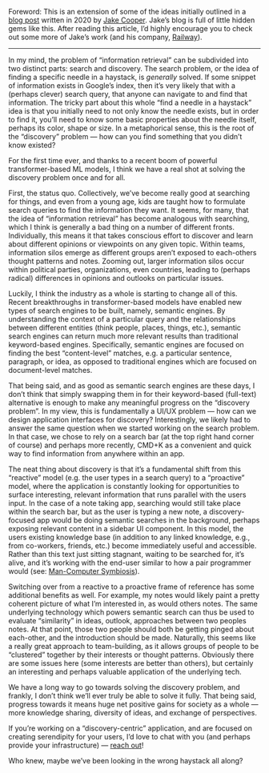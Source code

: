 Foreword: This is an extension of some of the ideas initially outlined in a [blog post](https://justjake.substack.com/p/fundamental-problems) written in 2020 by [Jake Cooper](https://twitter.com/justjake). Jake’s blog is full of little hidden gems like this. After reading this article, I’d highly encourage you to check out some more of Jake’s work (and his company, [Railway](https://railway.app/)).

---

In my mind, the problem of “information retrieval” can be subdivided into two distinct parts: search and discovery. The search problem, or the idea of finding a specific needle in a haystack, is _generally_ solved. If some snippet of information exists in Google’s index, then it’s very likely that with a (perhaps clever) search query, that anyone can navigate to and find that information. The tricky part about this whole “find a needle in a haystack” idea is that you initially need to not only know the needle exists, but in order to find it, you’ll need to know some basic properties about the needle itself, perhaps its color, shape or size. In a metaphorical sense, this is the root of the “discovery” problem — how can you find something that you didn’t know existed?

For the first time ever, and thanks to a recent boom of powerful transformer-based ML models, I think we have a real shot at solving the discovery problem once and for all.

First, the status quo. Collectively, we’ve become really good at searching for things, and even from a young age, kids are taught how to formulate search queries to find the information they want. It seems, for many, that the idea of “information retrieval” has become analogous with searching, which I think is generally a bad thing on a number of different fronts. Individually, this means it that takes conscious effort to discover and learn about different opinions or viewpoints on any given topic. Within teams, information silos emerge as different groups aren’t exposed to each-others thought patterns and notes. Zooming out, larger information silos occur within political parties, organizations, even countries, leading to (perhaps radical) differences in opinions and outlooks on particular issues.

Luckily, I think the industry as a whole is starting to change all of this. Recent breakthroughs in transformer-based models have enabled new types of search engines to be built, namely, semantic engines. By understanding the context of a particular query and the relationships between different entities (think people, places, things, etc.), semantic search engines can return much more relevant results than traditional keyword-based engines. Specifically, semantic engines are focused on finding the best “content-level” matches, e.g. a particular sentence, paragraph, or idea, as opposed to traditional engines which are focused on document-level matches.

That being said, and as good as semantic search engines are these days, I don’t think that simply swapping them in for their keyword-based (full-text) alternative is enough to make any meaningful progress on the “discovery problem”. In my view, this is fundamentally a UI/UX problem — how can we design application interfaces for discovery? Interestingly, we likely had to answer the same question when we started working on the search problem. In that case, we chose to rely on a search bar (at the top right hand corner of course) and perhaps more recently, CMD+K as a convenient and quick way to find information from anywhere within an app.

The neat thing about discovery is that it’s a fundamental shift from this “reactive” model (e.g. the user types in a search query) to a “proactive” model, where the application is constantly looking for opportunities to surface interesting, relevant information that runs parallel with the users input. In the case of a note taking app, searching would still take place within the search bar, but as the user is typing a new note, a discovery-focused app would be doing semantic searches in the background, perhaps exposing relevant content in a sidebar UI component. In this model, the users existing knowledge base (in addition to any linked knowledge, e.g., from co-workers, friends, etc.) become immediately useful and accessible. Rather than this text just sitting stagnant, waiting to be searched for, it’s alive, and it’s working with the end-user similar to how a pair programmer would (see: [Man-Computer Symbiosis](https://groups.csail.mit.edu/medg/people/psz/Licklider.html)).

Switching over from a reactive to a proactive frame of reference has some additional benefits as well. For example, my notes would likely paint a pretty coherent picture of what I’m interested in, as would others notes. The same underlying technology which powers semantic search can thus be used to evaluate “similarity” in ideas, outlook, approaches between two peoples notes. At that point, those two people should both be getting pinged about each-other, and the introduction should be made. Naturally, this seems like a really great approach to team-building, as it allows groups of people to be “clustered” together by their interests or thought patterns. Obviously there are some issues here (some interests are better than others), but certainly an interesting and perhaps valuable application of the underlying tech.

We have a long way to go towards solving the discovery problem, and frankly, I don’t think we’ll ever truly be able to solve it fully. That being said, progress towards it means huge net positive gains for society as a whole — more knowledge sharing, diversity of ideas, and exchange of perspectives.

If you’re working on a “discovery-centric” application, and are focused on creating serendipity for your users, I’d love to chat with you (and perhaps provide your infrastructure) — [reach out](https://twitter.com/morgallant)!

Who knew, maybe we’ve been looking in the wrong haystack all along?
